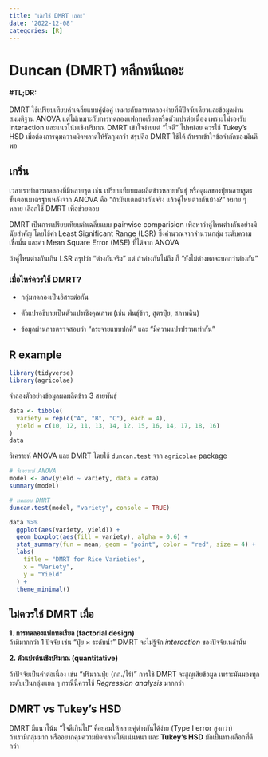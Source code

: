 ```yaml
---
title: "เลิกใช้ DMRT เถอะ"
date: '2022-12-08'
categories: [R]
---
```


# Duncan (DMRT) หลีกหนีเถอะ

| **#TL;DR:**
|
| DMRT ใช้เปรียบเทียบค่าเฉลี่ยแบบคู่ต่อคู่ เหมาะกับการทดลองง่ายที่มีปัจจัยเดียวและข้อมูลผ่านสมมติฐาน ANOVA แต่ไม่เหมาะกับการทดลองแฟกทอเรียลหรือตัวแปรต่อเนื่อง เพราะไม่รองรับ interaction และแนวโน้มเชิงปริมาณ DMRT เข้าใจง่ายแต่ “ใจดี” ไปหน่อย ควรใช้ Tukey’s HSD เมื่อต้องการคุมความผิดพลาดให้รัดกุมกว่า สรุปคือ DMRT ใช้ได้ ถ้าเราเข้าใจข้อจำกัดของมันดีพอ

## เกริ่น

เวลาเราทำการทดลองที่มีหลายชุด เช่น เปรียบเทียบผลผลิตข้าวหลายพันธุ์ หรือดูผลของปุ๋ยหลายสูตร ขั้นตอนมาตรฐานหลังจาก ANOVA คือ “ถ้ามันแตกต่างกันจริง แล้วคู่ไหนต่างกันบ้าง?” หมาย ๆ หลาย เลือกใช้ DMRT เพื่อช่วยตอบ

DMRT เป็นการเปรียบเทียบค่าเฉลี่ยแบบ pairwise comparision เพื่อหาว่าคู่ไหนต่างกันอย่างมีนัยสำคัญ โดยใช้ค่า Least Significant Range (LSR) ซึ่งคำนวณจากจำนวนกลุ่ม ระดับความเชื่อมั่น และค่า Mean Square Error (MSE) ที่ได้จาก ANOVA

ถ้าคู่ไหนต่างกันเกิน LSR สรุปว่า “ต่างกันจริง” แต่ ถ้าค่างกันไม่ถึง ก็ “ยังไม่ต่างพอจะบอกว่าต่างกัน”

### **เมื่อไหร่ควรใช้ DMRT?**

-   กลุ่มทดลองเป็นอิสระต่อกัน

-   ตัวแปรอธิบายเป็นตัวแปรเชิงคุณภาพ (เช่น พันธุ์ข้าว, สูตรปุ๋ย, สภาพดิน)

-   ข้อมูลผ่านการตรวจสอบว่า “กระจายแบบปกติ” และ “มีความแปรปรวนเท่ากัน”

## R example

```r
library(tidyverse)
library(agricolae)
```

จำลองตัวอย่างข้อมูลผลผลิตข้าว 3 สายพันธุ์

```r
data <- tibble(
  variety = rep(c("A", "B", "C"), each = 4),
  yield = c(10, 12, 11, 13, 14, 12, 15, 16, 14, 17, 18, 16)
)
data
```

วิเคราะห์ ANOVA และ DMRT โดยใช้ `duncan.test` จาก `agricolae` package

```r
# วิเคราะห์ ANOVA
model <- aov(yield ~ variety, data = data)
summary(model)

# ทดสอบ DMRT
duncan.test(model, "variety", console = TRUE)
```

```r
data %>%
  ggplot(aes(variety, yield)) +
  geom_boxplot(aes(fill = variety), alpha = 0.6) +
  stat_summary(fun = mean, geom = "point", color = "red", size = 4) +
  labs(
    title = "DMRT for Rice Varieties",
    x = "Variety",
    y = "Yield"
  ) +
  theme_minimal()
```

## **ไม่ควรใช้ DMRT เมื่อ**

**1. การทดลองแฟกทอเรียล (factorial design)**\
ถ้ามีมากกว่า 1 ปัจจัย เช่น “ปุ๋ย × ระดับน้ำ” DMRT จะไม่รู้จัก *interaction* ของปัจจัยเหล่านั้น

**2. ตัวแปรต้นเชิงปริมาณ (quantitative)**\

ถ้าปัจจัยเป็นค่าต่อเนื่อง เช่น “ปริมาณปุ๋ย (กก./ไร่)” การใช้ DMRT จะสูญเสียข้อมูล เพราะมันมองทุกระดับเป็นกลุ่มแยก ๆ กรณีนี้ควรใช้ *Regression analysis* มากกว่า

## **DMRT vs Tukey’s HSD**

DMRT มีแนวโน้ม “ใจดีเกินไป” คือยอมให้หลายคู่ต่างกันได้ง่าย (Type I error สูงกว่า)\
ถ้าเรามีกลุ่มมาก หรืออยากคุมความผิดพลาดให้แน่นหนา และ **Tukey’s HSD** มักเป็นทางเลือกที่ดีกว่า
